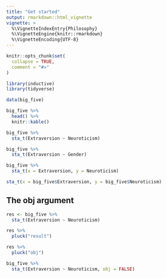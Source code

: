 ```yaml
---
title: "Get started"
output: rmarkdown::html_vignette
vignette: >
  %\VignetteIndexEntry{Philosophy}
  %\VignetteEngine{knitr::rmarkdown}
  %\VignetteEncoding{UTF-8}
---
```


```r
knitr::opts_chunk$set(
  collapse = TRUE,
  comment = "#>"
)
```

```r
library(inductive)
library(tidyverse)
```

```r
data(big_five)
```

```r
big_five %>%  
  head() %>%  
  knitr::kable() 
```

```r
big_five %>% 
  sta_t(Extraversion ~ Neuroticism)
```

```r
big_five %>% 
  sta_t(Extraversion ~ Gender)
```

```r
big_five %>% 
  sta_t(x = Extraversion, y = Neuroticism) 
```

```r
sta_t(x = big_five$Extraversion, y = big_five$Neuroticism)
```

## The obj argument
```r
res <- big_five %>% 
  sta_t(Extraversion ~ Neuroticism)
```

```r
res %>% 
  pluck("result")
```

```r
res %>% 
  pluck("obj")
```

```r
big_five %>% 
  sta_t(Extraversion ~ Neuroticism, obj = FALSE)
```

















